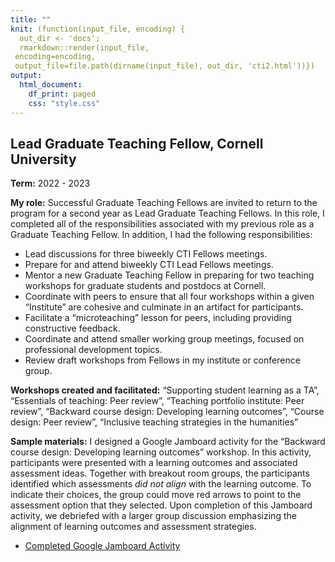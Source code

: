 ```yaml
---
title: ""
knit: (function(input_file, encoding) {
  out_dir <- 'docs';
  rmarkdown::render(input_file,
 encoding=encoding,
 output_file=file.path(dirname(input_file), out_dir, 'cti2.html'))})
output:
  html_document:
    df_print: paged
    css: "style.css"
---
```


## Lead Graduate Teaching Fellow, Cornell University

**Term:** 2022 - 2023    

**My role:** Successful Graduate Teaching Fellows are invited to return to the program for a second year as Lead Graduate Teaching Fellows. In this role, I completed all of the responsibilities associated with my previous role as a Graduate Teaching Fellow. In addition, I had the following responsibilities:

- Lead discussions for three biweekly CTI Fellows meetings.   
- Prepare for and attend biweekly CTI Lead Fellows meetings.    
- Mentor a new Graduate Teaching Fellow in preparing for two teaching workshops for graduate students and postdocs at Cornell.    
- Coordinate with peers to ensure that all four workshops within a given "Institute" are cohesive and culminate in an artifact for participants.     
- Facilitate a "microteaching" lesson for peers, including providing constructive feedback.  
- Coordinate and attend smaller working group meetings, focused on professional development topics.  
- Review draft workshops from Fellows in my institute or conference group.     
\vspace{1em}

\noindent
**Workshops created and facilitated:** "Supporting student learning as a TA", "Essentials of teaching: Peer review", "Teaching portfolio institute: Peer review", "Backward course design: Developing learning outcomes", "Course design: Peer review", "Inclusive teaching strategies in the humanities"

\noindent
**Sample materials:** I designed a Google Jamboard activity for the "Backward course design: Developing learning outcomes" workshop. In this activity, participants were presented with a learning outcomes and associated assessment ideas. Together with breakout room groups, the participants identified which assessments *did not align* with the learning outcome. To indicate their choices, the group could move red arrows to point to the assessment option that they selected. Upon completion of this Jamboard activity, we debriefed with a larger group discussion emphasizing the alignment of learning outcomes and assessment strategies. 

- [Completed Google Jamboard Activity](https://github.com/kimberlywebb/teaching_portfolio_docs/blob/01f5f68294a8f4a3b9d3252ae07e9eba458352f6/CourseDesign_Jamboard.pdf?raw=true)
